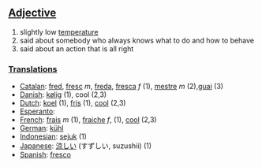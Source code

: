 ==[[Adjective]]==
#slightly low [[temperature]]
#said about somebody who always knows what to do and how to behave
#said about an action that is all right

===[[Translation]]s===
*[[Catalan]]: [[fred]], [[fresc]] ''m'', [[freda]], [[fresca]] ''f'' (1), [[mestre]] ''m'' (2),[[guai]] (3)
*[[Danish]]: [[kølig]] (1), cool (2,3)
*[[Dutch]]: [[koel]] (1), [[fris]] (1), [[cool]] (2,3)
*[[Esperanto]]: [[]]
*[[French]]: [[frais]] ''m'' (1), [[fraiche]] ''f'', (1), [[cool]] (2,3)
*[[German]]: [[kühl]]
*[[Indonesian]]: [[sejuk]] (1)
*[[Japanese]]: [[涼しい]] (すずしい, suzushii) (1)
*[[Spanish]]: [[fresco]]